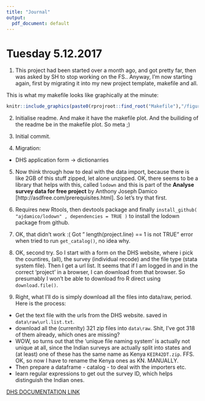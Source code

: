 ```yaml
---
title: "Journal"
output:
  pdf_document: default
---
```

# Tuesday 5.12.2017

1. This project had been started over a month ago, and got pretty far, then was asked by SH to stop working on the FS.. Anyway, I'm now starting again, first by migrating it into my new project template, makefile and all.

This is what my makefile looks like graphically at the minute:

```r
knitr::include_graphics(paste0(rprojroot::find_root("Makefile"),"/figures/make.png"))
```

2. Initialise readme. And make it have the makefile plot. And the builiding of the readme be in the makefile plot. So meta ;)

3. Initial commit. 

4. Migration:

* DHS application form -> dictionarries

5. Now think through how to deal with the data import, because there is like 2GB of this stuff zipped, let alone unzipped. OK, there seems to be a library that helps with this, called `lodown` and this is part of the **Analyse survey data for free project** by Anthony Joseph Damico [http://asdfree.com/prerequisites.html]. So let's try that first. 

6. Requires new Rtools, then devtools package and finally `install_github( "ajdamico/lodown" , dependencies = TRUE )` to install the lodown package from github. 

7. OK, that didn't work :( Got " length(project.line) == 1 is not TRUE" error when tried to run `get_catalog()`, no idea why. 

8. OK, second try. So I start with a form on the DHS website, where i pick the countires, (all), the survey (individual recode) and the file type (stata system file). Then I get a url list. It seems that if I am logged in and in the correct 'project' in a browser, I can download from that browser. So presumably I won't be able to download fro R direct using `download.file()`. 

9. Right, what I'll do is simply download all the files into data/raw, period. Here is the process:

* Get the text file with the urls from the DHS website. saved in `data\raw\url.list.txt`.
* download all the (currenlty) 321 zip files into `data\raw`. Shit, I've got 318 of them already, which ones are missing?
* WOW, so turns out that the 'unique file naming system' is actually not unique at all, since the Indian surveys are actually split into states and (at least) one of these has the same name as Kenya `KEIR42DT.zip`. FFS. OK, so now I have to rename the Kenya ones as KN. MANUALLY. 
* Then prepare a dataframe - catalog - to deal with the importers etc.
* learn regular expressions to get out the survey ID, which helps distinguish the Indian ones. 

[DHS DOCUMENTATION LINK](https://www.dhsprogram.com/publications/publication-search.cfm?type=35)